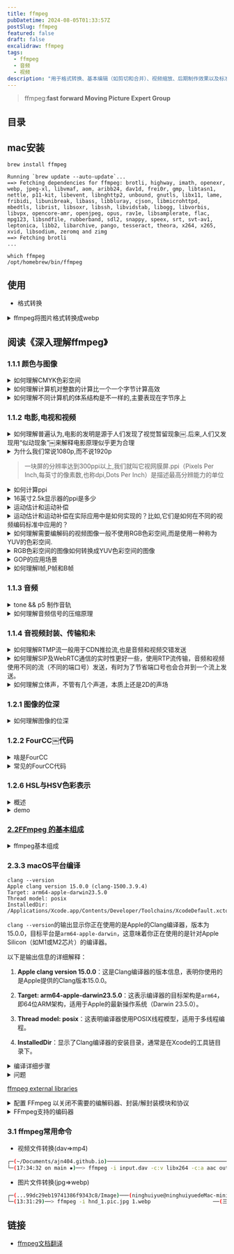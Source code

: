 ```yaml
---
title: ffmpeg
pubDatetime: 2024-08-05T01:33:57Z
postSlug: ffmpeg
featured: false
draft: false
excalidraw: ffmpeg
tags:
  - ffmpeg
  - 音频
  - 视频
description: "用于格式转换、基本编辑（如剪切和合并）、视频缩放、后期制作效果以及标准合规性"
---
```


> ffmpeg:**fast forward Moving Picture Expert Group**

## 目录

## mac安装

```shell
brew install ffmpeg
```

```shell
Running `brew update --auto-update`...
==> Fetching dependencies for ffmpeg: brotli, highway, imath, openexr, webp, jpeg-xl, libvmaf, aom, aribb24, dav1d, frei0r, gmp, libtasn1, nettle, p11-kit, libevent, libnghttp2, unbound, gnutls, libx11, lame, fribidi, libunibreak, libass, libbluray, cjson, libmicrohttpd, mbedtls, librist, libsoxr, libssh, libvidstab, libogg, libvorbis, libvpx, opencore-amr, openjpeg, opus, rav1e, libsamplerate, flac, mpg123, libsndfile, rubberband, sdl2, snappy, speex, srt, svt-av1, leptonica, libb2, libarchive, pango, tesseract, theora, x264, x265, xvid, libsodium, zeromq and zimg
==> Fetching brotli
...
```

```shell
which ffmpeg
/opt/homebrew/bin/ffmpeg
```

## 使用

- 格式转换

<details>
<summary>ffmpeg将图片格式转换成webp</summary>
FFmpeg能够将多种图片格式转换为WebP格式.WebP是一种由Google开发的图像格式,支持有损和无损压缩,适合用于网页图像.

要使用FFmpeg将图片转换为WebP格式,可以使用以下命令：

```bash
ffmpeg -i input_image.png -c:v libwebp -q:v 80 output_image.webp
```

在这个命令中：

- `-i input_image.png` 指定输入文件,可以是任何支持的图像格式（如PNG、JPEG等）.
- `-c:v libwebp` 指定使用WebP编码器.
- `-q:v 80` 设置输出图像的质量,范围是0到100,数值越高质量越好,文件越大.
- `output_image.webp` 是输出文件的名称.

如果你想将一系列图片转换为一个动画WebP文件,可以使用以下命令：

```bash
ffmpeg -r 10 -i image_%03d.png -c:v libwebp -loop 0 -q:v 80 output_animation.webp
```

在这个命令中：

- `-r 10` 设置帧率为每秒10帧.
- `-i image_%03d.png` 指定输入文件名的模式,表示输入文件名为`image_001.png`、`image_002.png`等.
- `-loop 0` 表示动画循环播放.

通过这些命令,FFmpeg可以方便地将图片格式转换为WebP格式,满足不同的需求[1](https://www.tecmint.com/convert-images-to-webp-format-in-linux/).

</details>

## 阅读《深入理解ffmpeg》

### 1.1.1 颜色与图像

<details>
<summary>如何理解CMYK色彩空间</summary>
CMYK色彩空间是一种减法色彩模型,主要用于印刷行业.CMYK代表四种颜色：青色（Cyan）、品红色（Magenta）、黄色（Yellow）和黑色（Key或Black）.在CMYK模型中,颜色是通过在白色背景上叠加不同量的墨水来实现的,每种颜色的墨水会吸收特定的光波长,从而减去白色光的某些部分,形成所需的颜色.

CMYK色彩空间的工作原理是基于减法混合.当将青色、品红色和黄色墨水混合时,理论上可以产生黑色,但由于实际墨水的特性,混合后的颜色通常会呈现出一种暗棕色.因此,为了获得更深的黑色和更高的细节表现,CMYK模型中引入了黑色墨水（K）,这也是CMYK名称中“K”的来源[1](https://www.dusted.com/insights/rgb-vs-cmyk-colour-spaces-explained)[3](https://www.stptexas.com/blog/what-is-cmyk%C2%A0).

CMYK色彩空间的一个重要特点是其色域（即可以表示的颜色范围）相对较小,尤其是与RGB色彩空间相比.RGB是加法色彩模型,主要用于数字显示设备,通过将红色、绿色和蓝色光以不同强度混合来生成颜色.由于RGB模型可以产生更丰富、更饱和的颜色,许多设计师在创建数字内容时会使用RGB,但在准备印刷文件时则需要将其转换为CMYK,以确保打印效果的准确性[2](https://www.printingcenterusa.com/blog/what-is-cmyk-and-why-is-it-used-for-printing/).

理解CMYK色彩空间对于设计师和印刷专业人士至关重要,因为它直接影响到印刷品的颜色表现和质量.在设计过程中,使用CMYK色彩模式可以帮助确保最终印刷效果与设计意图相符,避免因色彩转换而导致的失真或不一致[4](https://intranet.mcad.edu/kb/cmyk-vs-rgb-what-color-space-should-i-work).

</details>

<details>
<summary>如何理解计算机对整数的计算比一个一个字节计算高效</summary>
计算机在处理整数时,通常使用固定大小的字长（如32位或64位）来进行运算,而不是逐字节处理.这种设计的高效性主要源于几个方面.

首先,现代计算机的硬件架构是基于字长进行优化的.CPU内部有专门的算术逻辑单元（ALU）,可以在一个时钟周期内处理一个完整的字（如32位或64位）.如果逐字节处理,计算机需要进行多次操作才能完成同样的任务,这会显著增加计算时间和复杂性.例如,处理一个64位整数需要8个字节的操作,而直接处理64位整数只需一次操作.

其次,使用字长进行运算可以减少内存访问次数.内存访问是计算机中最慢的操作之一.如果每次运算都需要从内存中读取和写入多个字节,性能将受到严重影响.通过使用字长,计算机可以在一次内存访问中获取所需的数据,从而提高效率.

最后,整数运算的硬件实现通常比逐字节运算更为简单和高效.现代处理器设计中,整数运算（如加法、乘法和位操作）都是通过硬件电路直接实现的,而逐字节运算可能需要额外的控制逻辑和更多的指令,这进一步降低了效率.

综上所述,计算机对整数的计算比逐字节计算高效,主要是因为硬件优化、减少内存访问和简化运算逻辑等因素共同作用的结果.这种设计使得计算机能够快速而高效地处理大量数据.

</details>

<details>
<summary>如何理解不同计算机的体系结构是不一样的,主要表现在字节序上</summary>
不同计算机的体系结构确实存在显著差异,其中一个主要表现就是字节序（Byte Order）.字节序指的是在存储多字节数据时,字节的排列顺序.主要有两种字节序：大端序（Big Endian）和小端序（Little Endian）.

在大端序中,数据的最高有效字节（Most Significant Byte, MSB）存储在最低的内存地址处,而最低有效字节（Least Significant Byte, LSB）则存储在最高的内存地址.例如,十六进制数0x12345678在大端序中存储为：

```
地址  |  数据
0x00  |  0x12
0x01  |  0x34
0x02  |  0x56
0x03  |  0x78
```

相对而言,在小端序中,数据的最低有效字节存储在最低的内存地址,而最高有效字节存储在最高的内存地址.使用同样的例子,0x12345678在小端序中存储为：

```
地址  |  数据
0x00  |  0x78
0x01  |  0x56
0x02  |  0x34
0x03  |  0x12
```

不同的计算机体系结构可能使用不同的字节序.例如,Intel架构的处理器通常采用小端序,而某些网络协议和其他架构（如IBM的PowerPC）则使用大端序.这种差异在数据传输和存储时可能导致兼容性问题,尤其是在不同平台之间交换数据时.

为了确保数据在不同字节序的系统之间能够正确解析,开发者需要在编程时考虑字节序的转换.例如,在网络编程中,通常使用网络字节序（大端序）进行数据传输,而在本地处理时可能需要将其转换为主机字节序（可能是大端或小端）.

总之,字节序是计算机体系结构中的一个重要特性,它影响着数据的存储和传输方式,理解这一点对于跨平台开发和数据交换至关重要.

</details>

### 1.1.2 电影,电视和视频

<details>
<summary>如何理解普遍认为,电影的发明是源于人们发现了视觉暂留现象￼.后来,人们又发现用“似动现象”￼来解释电影原理似乎更为合理</summary>
视觉暂留现象和似动现象是理解电影如何产生运动感的两个重要概念.

视觉暂留现象是指当一个图像在视网膜上消失后,眼睛仍然会在短时间内保留这个图像的印象.这种现象使得当多个静态图像快速连续播放时,观众的眼睛会将这些图像合成为一个流畅的运动.例如,早期的光学玩具如幻灯片和旋转盘（如现象盘）利用这一原理来创造运动的错觉[2](https://www.britannica.com/art/history-of-the-motion-picture)[4](https://open.lib.umn.edu/mediaandculture/chapter/8-2-the-history-of-movies/).

而似动现象则是指当一系列静态图像以一定的速度快速切换时,观众会感知到这些图像之间的运动.这种现象是基于人类视觉系统对快速变化的图像的处理能力,能够将这些图像整合为连续的运动.这种原理在电影放映中尤为重要,传统的电影放映速度为每秒24帧,这个速度足以让观众感受到流畅的运动,而不是单独的静态画面[3](https://www.pbs.org/wgbh/americanexperience/features/pickford-early-history-motion-pictures/).

因此,虽然视觉暂留现象为电影的运动感提供了基础,但似动现象更全面地解释了电影如何通过快速播放静态图像来创造出连续的动态效果.这两者共同构成了电影作为一种艺术形式的基础,使得观众能够沉浸在故事和情感之中.

</details>

<details>
<summary>为什么我们常说1080p,而不说1920p</summary>
1080p是指视频分辨率的一种标准,具体来说,它表示的是1080个垂直像素的清晰度,而“p”代表逐行扫描（progressive scan）,即图像是以完整的帧方式显示的.这个标准的全称是1920x1080,表示水平有1920个像素,垂直有1080个像素,因此1080p通常被称为全高清（Full HD）[2](https://en.wikipedia.org/wiki/1080p).

在日常使用中,提到1080p而不是1920p,主要是因为1080p这个术语已经成为行业标准和消费者熟知的标识.它不仅简洁易记,而且直接反映了视频的垂直分辨率,这对于观看体验来说是一个重要的指标.虽然1920x1080的分辨率包含了水平和垂直的像素信息,但在讨论视频质量时,垂直像素数（即1080）更能直接影响到画面的清晰度和细节表现[4](https://forums.tomshardware.com/threads/im-confused-is-1920x1200-2k-or-1080p.2493832).

</details>

> 一块屏的分辨率达到300ppi以上,我们就叫它视网膜屏.ppi（Pixels Per Inch,每英寸的像素数,也称dpi,Dots Per Inch）是描述最高分辨能力的单位

<details>
<summary>如何计算ppi</summary>
计算PPI（每英寸像素数）涉及两个主要步骤：首先计算显示屏的对角线像素数,然后将这个值除以显示屏的对角线尺寸（以英寸为单位）.

以下是详细的计算步骤：

1. **计算对角线像素数**：
   使用勾股定理来计算对角线的像素数.假设显示屏的宽度为`width`（水平像素数）,高度为`height`（垂直像素数）,则对角线像素数可以通过以下公式计算：

   $$
   \text{对角线像素数} = \sqrt{\text{width}^2 + \text{height}^2}
   $$

2. **计算PPI**：
   一旦得到了对角线像素数,接下来需要将其除以显示屏的对角线尺寸（以英寸为单位）.假设对角线尺寸为`diagonal_inches`,则PPI的计算公式为：

$$
\text{PPI} = \frac{\text{对角线像素数}}{\text{对角线尺寸（英寸）}}
$$

通过这个过程,你可以得到显示屏的PPI值,这个值越高,表示显示屏的像素密度越高,图像越清晰.

例如,如果一个显示屏的宽度为1920像素,高度为1080像素,对角线尺寸为10英寸,计算步骤如下：

1. 计算对角线像素数：

   $$
   \text{对角线像素数} = \sqrt{1920^2 + 1080^2} \approx 2202.91
   $$

2. 计算PPI：
   $$
   \text{PPI} = \frac{2202.91}{10} \approx 220.29
   $$

因此,该显示屏的PPI约为220.29[1](https://www.calculatorsoup.com/calculators/technology/ppi-calculator.php)[2](https://rows.com/calculators/pixels-per-inch-calculator).

</details>

<details>
<summary>16英寸2.5k显示器的ppi是多少</summary>

![](/assets/webp/1.webp)

要计算16英寸2.5K显示器的PPI（每英寸像素数）,首先需要知道2.5K的分辨率和显示器的对角线尺寸.

1. **确定分辨率**：
   2.5K的标准分辨率通常是2560x1440像素.

2. **计算对角线像素数**：
   使用勾股定理计算对角线像素数：

   $$
   \text{对角线像素数} = \sqrt{2560^2 + 1440^2}
   $$

   计算：

   $$
   \text{对角线像素数} = \sqrt{6553600 + 2073600} = \sqrt{8627200} \approx 2936.45
   $$

3. **计算PPI**：
   将对角线像素数除以对角线尺寸（16英寸）：
   $$
   \text{PPI} = \frac{2936.45}{16} \approx 183.53
   $$

因此,16英寸2.5K显示器的PPI约为183.53.这意味着该显示器的像素密度为183.53像素每英寸,显示效果相对清晰[2](https://www.quora.com/How-do-I-calculate-the-PPI-Pixels-per-inch-of-a-smartphone).

我的mac air的显示器分辨率显示为2560x1600,对角线尺寸为13.3英寸,那么它的ppi是多少呢？

大概是226.98

> 虽然没有达到传统的300 PPI标准,但由于**苹果的定义和实际观感**,它仍然可以被称为视网膜显示器.

</details>

<details>
<summary>运动估计和运动补偿</summary>

运动估计和运动补偿是视频压缩技术中两个关键的概念,它们通过利用视频帧之间的时间冗余来提高压缩效率.

运动估计的主要目的是识别视频中物体的运动.它通过分析连续帧之间的差异,确定哪些部分的图像发生了变化,以及这些变化的方向和幅度.通常,运动估计会生成运动向量,这些向量描述了图像中每个块（例如16×16像素的宏块）在时间上的移动情况.这一过程是视频编码中的重要步骤,因为它帮助编码器预测当前帧的内容,从而减少需要存储和传输的数据量[1](https://en.wikipedia.org/wiki/Motion_estimation)[4](https://www.sciencedirect.com/topics/engineering/motion-compensation).

运动补偿则是利用运动估计的结果来生成当前帧的近似图像.具体来说,编码器会使用之前的帧（参考帧）和运动向量来重建当前帧.通过这种方式,编码器只需存储运动向量和参考帧的差异,而不是完整的当前帧.这种方法显著减少了数据量,因为在许多情况下,连续帧之间的变化相对较小,只有少量信息需要被编码和传输[1](https://en.wikipedia.org/wiki/Motion_compensation)[6](https://en.wikipedia.org/wiki/Motion_estimation).

总的来说,运动估计和运动补偿通过有效地利用视频帧之间的相似性,显著提高了视频压缩的效率,使得视频文件在保持较高质量的同时,能够占用更少的存储空间和带宽.

</details>

<details>
<summary>运动估计和运动补偿在实际应用中是如何实现的？比如,它们是如何在不同的视频编码标准中应用的？</summary>
运动估计和运动补偿在实际应用中通过多种算法和技术实现,广泛应用于不同的视频编码标准中,如H.264、H.265（HEVC）和MPEG系列等.

在运动估计方面,常用的方法包括块匹配算法（Block Matching Algorithm, BMA）.该算法将当前帧划分为多个小块,并在参考帧中寻找与这些小块最相似的区域.通过计算块之间的相似度（如均方误差MSE）,算法可以确定最佳匹配块的位置,从而生成运动向量.这些运动向量描述了每个块在时间上的移动情况,通常以像素为单位表示[1](https://en.wikipedia.org/wiki/Motion_estimation)[4](https://www.sciencedirect.com/topics/computer-science/motion-compensation).

在运动补偿的实现中,编码器利用运动向量和参考帧来重建当前帧.具体步骤如下：首先,编码器根据运动向量从参考帧中提取相应的块,然后将这些块进行组合,形成当前帧的预测图像.接下来,编码器计算当前帧与预测图像之间的差异（残差）,并将该残差进行编码.通过这种方式,编码器只需存储运动向量和残差,而不是完整的当前帧,从而实现数据的压缩[1](https://en.wikipedia.org/wiki/Motion_compensation)[6](https://en.wikipedia.org/wiki/Motion_estimation).

在不同的视频编码标准中,运动估计和运动补偿的具体实现可能有所不同.例如,H.264标准采用了多种块大小的运动估计,允许在16×16、8×8和4×4等不同大小的块中进行运动估计,以提高编码效率.而H.265（HEVC）则进一步改进了这一点,支持更灵活的块划分（如CTU,Coding Tree Unit）,并引入了更复杂的运动补偿技术,以提高压缩比和视频质量[2](https://koreascience.kr/article/JAKO201925454133958.pdf)[4](https://www.sciencedirect.com/topics/computer-science/motion-compensation).

总之,运动估计和运动补偿通过精确的算法和灵活的实现方式,在视频编码标准中发挥着至关重要的作用,使得视频压缩技术能够高效地处理和传输大量视频数据.

</details>

<details>
<summary>如何理解需要编解码的视频图像一般不使用RGB色彩空间,而是使用一种称为YUV的色彩空间.</summary>
在视频编码和解码过程中,YUV色彩空间通常被优先使用而不是RGB色彩空间,主要是因为YUV更有效地利用了人眼对亮度和色彩的感知特性.YUV色彩空间将图像信息分为亮度（Y）和色度（U和V）两个部分,这种分离使得在传输和存储时可以更有效地压缩数据.

首先,YUV色彩空间中的Y分量代表亮度信息,而U和V分量则代表色彩信息.人眼对亮度变化的敏感度远高于对色彩变化的敏感度,因此在视频编码中,可以对色度信息进行下采样（即减少色度信息的分辨率）,而不会显著影响视觉质量.这种技术称为色度下采样（Chroma Subsampling）,例如4:2:0格式就意味着每四个亮度样本共享两个色度样本,从而有效减少了数据量[2](https://video.matrox.com/en/media/guides-articles/introduction-color-spaces-video)[3](https://developer.mozilla.org/en-US/docs/Web/Media/Formats/Video_concepts).

其次,YUV色彩空间在视频传输中也具有更好的兼容性,尤其是在模拟电视信号的时代,YUV被设计为能够在仅支持黑白信号的系统中传输色彩信息.这使得YUV在广播和视频传输中成为标准选择,因为它可以在不影响亮度信息的情况下,传递色彩信息[1](https://dexonsystems.com/blog/rgb-yuv-color-spaces)[4](https://en.wikipedia.org/wiki/Y%E2%80%B2UV).

总的来说,YUV色彩空间的使用使得视频图像在编码和解码过程中更加高效,能够在保持视觉质量的同时减少数据带宽的需求.

</details>

<details>
<summary>RGB色彩空间的图像如何转换成YUV色彩空间的图像</summary>
要将RGB色彩空间的图像转换为YUV色彩空间的图像,可以使用以下转换公式.YUV色彩空间的转换主要依赖于亮度（Y）和色度（U和V）的计算.以下是转换的详细步骤和伪代码.

### 转换公式

从RGB到YUV的转换公式如下：

- Y = 0.299R + 0.587G + 0.114B
- U = 0.492(B - Y)
- V = 0.877(R - Y)

### 伪代码

1. 定义一个函数 `rgb_to_yuv`,接受RGB值作为输入.
2. 计算Y、U和V值.
3. 返回YUV值.

### 伪代码示例

```
函数 rgb_to_yuv(R, G, B):
    Y = 0.299 * R + 0.587 * G + 0.114 * B
    U = 0.492 * (B - Y)
    V = 0.877 * (R - Y)
    返回 (Y, U, V)
```

### 实际代码示例（Python）

下面是一个Python实现的示例代码,将RGB值转换为YUV值：

```python
def rgb_to_yuv(R, G, B):
    Y = 0.299 * R + 0.587 * G + 0.114 * B
    U = 0.492 * (B - Y)
    V = 0.877 * (R - Y)
    return (Y, U, V)

# 示例使用
R, G, B = 255, 0, 0  # 红色
Y, U, V = rgb_to_yuv(R, G, B)
print(f"Y: {Y}, U: {U}, V: {V}")
```

在这个示例中,输入的RGB值为红色（255, 0, 0）,通过调用`rgb_to_yuv`函数,可以得到对应的YUV值.这个转换过程在视频处理和图像编码中非常重要,因为它能够有效地将图像信息从RGB格式转换为YUV格式,以便进行后续的处理和压缩.

</details>

<details>
<summary>GOP的应用场景</summary>
GOP（Group of Pictures）是一种视频编码技术,广泛应用于视频压缩和传输中.其主要应用场景包括：

1. **视频压缩**：GOP结构在视频编码中用于减少数据量,提高压缩效率.通过使用关键帧（I帧）和预测帧（P帧、B帧）,GOP能够有效地减少冗余数据,从而在保持视频质量的同时减小文件大小.这在流媒体、视频会议和视频存储中尤为重要[1](https://www.videoproc.com/video-editor/what-is-gop-in-video.htm).

2. **流媒体传输**：在网络视频传输中,GOP结构可以帮助优化带宽使用.通过合理设置GOP的长度和帧类型,可以在不同网络条件下实现更流畅的视频播放体验.这对于在线视频平台和直播服务至关重要[2](https://www.streamingmedia.com/Articles/What-is-GOP-Structure-in-Video-Compression-131144.aspx).

3. **视频编辑和后期制作**：在视频编辑软件中,GOP结构影响着视频的剪辑和特效处理.编辑人员可以根据GOP的结构选择合适的帧进行编辑,以实现更高效的工作流程和更好的视频效果[3](https://www.premiumbeat.com/blog/understanding-gop-structure-in-video-compression/).

4. **视频监控**：在视频监控系统中,GOP结构可以帮助提高存储效率和回放质量.通过设置合适的GOP参数,可以在保证监控画面清晰度的同时,减少存储空间的占用[4](https://www.dahua.com/support/faq/faq_20200709_0001).

5. **数字广播**：在数字电视和广播中,GOP结构用于编码和传输视频信号,以确保高质量的图像和声音传输.合理的GOP设置可以提高信号的抗干扰能力,确保观众获得良好的观看体验[5](https://www.itu.int/en/ITU-T/studygroups/2017-2020/16/Pages/gop.aspx).

通过这些应用场景,可以看出GOP在现代视频技术中扮演着重要角色,影响着视频的质量、存储和传输效率.

</details>

<details>
<summary>如何理解I帧,P帧和B帧</summary>

I帧、P帧和B帧是视频编码中的三种基本帧类型,它们在视频压缩中扮演着重要角色.

I帧（Intra-coded Frame）是完全自包含的帧,类似于JPEG图像.它只使用该帧内的信息进行压缩,不依赖于其他帧的数据.这种帧通常用于视频序列的起始部分,提供完整的图像信息,因此在解码时可以独立重建.I帧的压缩效率较低,但它是其他帧（如P帧和B帧）的参考帧,直接影响后续帧的质量[1](https://ottverse.com/i-p-b-frames-idr-keyframes-differences-usecases/)[4](https://www.go-rbcs.com/articles/h264-part2).

P帧（Predicted Frame）是预测帧,它依赖于之前的I帧或P帧进行数据压缩.P帧只存储与前一帧之间的差异信息,利用时间预测来减少数据量.这种帧可以通过参考之前的帧来有效地压缩视频数据,从而提高编码效率[2](https://blog.otterbro.com/frame-types-framing-the-whole-picture/).

B帧（Bidirectional Predicted Frame）是双向预测帧,它不仅可以参考之前的帧,还可以参考之后的帧.这种帧通过同时利用前后帧的信息来进行压缩,通常能够提供最高的压缩率,但编码和解码的复杂性也相对较高.B帧的灵活性使其在视频压缩中非常有效,但也会增加处理的计算负担[3](https://fmuser.org/news/IPTV-encoder/Introduction-of-I-frame-P-frame-B-frame/).

总的来说,I帧、P帧和B帧通过不同的方式进行数据压缩和预测,形成了视频编码的基础,帮助在保证视频质量的同时减少文件大小.

</details>

### 1.1.3 音频

<details>
<summary>tone && p5 制作音轨</summary>

频谱条


<Tone hideRandom client:visible />

```tsx
import type p5 from "p5";
import * as Tone from "tone";
import React from "react";
import Basic from "../index.tsx";

export default () => {
  const sketch = (p: p5) => {
    let fft, player;
    let frame = 0;
    const setup = async () => {
      await Tone.start();
      player = new Tone.Player("/assets/sorry.mp3").toDestination();
      fft = new Tone.FFT(256).toDestination();
      player.connect(fft);
      p.createCanvas(p.windowWidth / 2, 240);
      player.autostart = true;
    };
    const draw = () => {
      p.background(200);
      // 获取频谱数据
      let spectrum = fft.getValue();
      // 绘制频谱
      p.noStroke();
      p.fill(0, 255, 0); // 绿色
      for (let i = 0; i < spectrum.length; i++) {
        let x = p.map(i, 0, spectrum.length, 0, p.width);
        let h = p.map(spectrum[i], -100, 0, 0, p.height);
        p.rect(x, p.height, p.width / spectrum.length, -h);
      }
    };
    const resize = () => {
      p.resizeCanvas(p.windowWidth / 2, 240);
    };
    p.setup = setup;
    p.draw = draw;
    p.windowResized = resize;
  };
  return <Basic sketch={sketch}></Basic>;
};
```

正弦表示

<Tone hideRandom client:visible curve />

改进组件

```tsx
import type p5 from "p5";
import * as Tone from "tone";
import Basic from "../index.tsx";
import { Button } from "@shadcn/ui/button";

export default ({ curve }: { curve?: Boolean }) => {
  let fft,
    player: Tone.Player,
    drawMe = false,
    waveform;

  let play = () => {
    player && player.start();
    drawMe = true;
  };
  let pause = () => {
    player && player.stop();
    drawMe = false;
  };
  const sketch = (p: p5) => {
    const setup = async () => {
      await Tone.start();
      player = new Tone.Player("/assets/sorry.mp3").toDestination();
      fft = new Tone.FFT(2048).toDestination();
      waveform = new Tone.Waveform(2048);
      if (curve) player.connect(waveform);
      else player.connect(fft);
      p.createCanvas(p.windowWidth - 100, 240);
      p.frameRate(120); // 设置帧率
    };
    const draw = () => {
      if (drawMe && fft && waveform) {
        p.background(255, 255, 255);
        p.strokeWeight(4);
        p.stroke(255);
        // 绘制频谱
        if (!curve) {
          let spectrum = fft.getValue();
          p.noStroke();
          p.fill(0, 0, 0);
          for (let i = 0; i < spectrum.length; i++) {
            let x = p.map(i, 0, spectrum.length, 0, p.width);
            let h = p.map(spectrum[i], -100, 0, 0, p.height);
            // 绘制频谱条
            p.rect(x, p.height, p.width / spectrum.length, -h);
          }
        } else {
          let wave = waveform.getValue();
          // 绘制正弦曲线
          let colorValue = p.map(wave[0], -1, 1, 0, 255);
          let c = p.noise(p.frameCount);
          p.stroke(colorValue, 255 - colorValue, c * 255);
          p.noFill();
          p.beginShape();
          for (let i = 0; i < wave.length; i++) {
            let x = p.map(i, 0, wave.length, 0, p.width);
            let y = p.map(wave[i], -1, 1, p.height, 0); // 反转 y 轴
            p.vertex(x, y);
          }
          p.endShape();
        }
      }
    };
    const resize = () => {
      p.resizeCanvas(p.windowWidth / 2, 240);
    };
    p.setup = setup;
    p.draw = draw;
    p.windowResized = resize;
  };
  return (
    <>
      <Basic sketch={sketch}></Basic>
      <div className="flex gap-10">
        <Button className="m-auto" onClick={play}>
          播放
        </Button>
        <Button className="m-auto" onClick={pause}>
          结束
        </Button>
      </div>
    </>
  );
};
```

</details>

<details>
<summary>如何理解音频信号的压缩原理</summary>
音频信号的压缩原理主要是通过动态范围压缩（Dynamic Range Compression）来实现的。这一过程旨在减少音频信号中最响和最静的部分之间的音量差异，从而使得整体音频更加平衡和易于听取。压缩器会根据设定的阈值（Threshold）来决定何时开始压缩信号。只有当音频信号的强度超过这个阈值时，压缩器才会对其进行处理。

压缩器的工作原理可以通过几个关键参数来理解：

1. **阈值（Threshold）**：这是压缩器开始工作的音量水平。当音频信号超过这个水平时，压缩器会开始降低信号的音量。

2. **比率（Ratio）**：比率决定了信号超过阈值后，压缩器将其降低的程度。例如，4:1的比率意味着如果输入信号超过阈值4 dB，输出信号将仅为1 dB超过阈值。

3. **攻击时间（Attack Time）**：这是压缩器响应信号超过阈值所需的时间。较快的攻击时间可以使压缩器迅速反应，而较慢的攻击时间则允许更多的瞬态信号通过。

4. **释放时间（Release Time）**：这是压缩器在信号降到阈值以下后，恢复到原始状态所需的时间。适当的释放时间可以避免音频信号出现“泵动”效应。

5. **输出增益（Output Gain）**：由于压缩会导致整体音量降低，输出增益用于补偿这一点，使得压缩后的信号听起来更响亮。

通过合理设置这些参数，音频压缩可以帮助提升录音的专业性，使得音轨听起来更具冲击力和一致性，同时避免过度压缩导致的音质损失[2](https://www.uaudio.com/blog/audio-compression-basics/)[3](https://en.wikipedia.org/wiki/Dynamic_range_compression)。

</details>

### 1.1.4 音视频封装、传输和未

<details>
<summary>如何理解RTMP流一般用于CDN推拉流,也是音频和视频交错发送</summary>

RTMP（Real-Time Messaging Protocol）是一种用于音频、视频和数据在互联网上实时传输的协议.它最初由Adobe开发,广泛应用于流媒体传输,尤其是在内容分发网络（CDN）中.RTMP流的特点之一是支持音频和视频的交错发送,这对于实时播放至关重要.

在CDN推拉流的场景中,RTMP流可以通过两种方式进行传输：推流和拉流.推流是指将音视频数据从源（如直播编码器）推送到CDN服务器,而拉流则是CDN服务器从源服务器拉取音视频数据.这种灵活性使得RTMP成为实时流媒体应用的理想选择[1](https://cdnsun.com/solutions/rtmp-streaming)[4](https://cdnsun.com/knowledgebase/cdn-live/differences-between-pull-and-push-publishing).

音频和视频的交错发送是RTMP流的一个重要特性.在RTMP流中,音频和视频数据不会单独发送,而是交替发送.这意味着在同一个数据流中,音频包和视频包交替出现,这样可以确保播放器在接收数据时能够同时获取音频和视频信息,从而实现同步播放.这种交错发送的机制有助于减少延迟,提高流媒体播放的流畅性和实时性[2](https://www.wowza.com/community/t/how-to-push-wowza-rtmp-stream-to-cdn/34982)[5](https://docs.agora.io/en/3.x/interactive-live-streaming/advanced-features/media-push).

总之,RTMP流在CDN推拉流中发挥着重要作用,通过交错发送音频和视频数据,确保了实时流媒体的高效传输和同步播放.

</details>

<details>
<summary>如何理解SIP及WebRTC通信的实时性更好一些，使用RTP流传输，音频和视频使用不同的流（不同的端口号）发送，有时为了节省端口号也会合并到一个流上发送。</summary>
SIP（会话发起协议）和WebRTC（网页实时通信）都是用于实时通信的技术，但它们在实现和应用上有所不同。理解这两者的实时性及其在RTP（实时传输协议）流传输中的应用，可以帮助我们更好地选择合适的技术。

首先，SIP是一种信令协议，主要用于建立、修改和终止多媒体会话。它可以与RTP结合使用，RTP负责传输音频和视频流。SIP本身并不传输媒体数据，而是负责会话的控制和管理。通过SIP，用户可以在不同的设备之间建立连接，并使用RTP进行音视频数据的传输。通常情况下，音频和视频会使用不同的RTP流（即不同的端口号）进行发送，这样可以更好地管理带宽和流量，确保音视频的质量和实时性。

另一方面，WebRTC是一种开源技术，允许浏览器和移动应用程序通过简单的API实现实时通信。WebRTC本身集成了音视频传输的功能，使用RTP进行流传输。WebRTC的优势在于其无需插件，能够直接在浏览器中实现点对点的音视频通信。虽然WebRTC也可以将音频和视频流合并到一个RTP流中以节省端口号，但这可能会影响到流的管理和质量。因此，WebRTC通常会选择使用多个流来确保更高的实时性和更好的音视频质量。

总结来说，SIP和WebRTC在实时性方面各有优势。SIP适合需要与传统电话系统集成的场景，而WebRTC则更适合需要快速部署和用户友好的应用。选择使用不同的RTP流或合并流的策略，取决于具体的应用需求和网络环境。

</details>

<details>
<summary>如何理解立体声，不管有几个声道，本质上还是2D的声场</summary>
立体声（Stereo）是指通过两个或多个独立的音频通道来再现声音的技术，通常使用左声道和右声道来创建音频的空间感。尽管立体声可以通过多个声道来传递声音，但其本质上仍然是一个二维（2D）的声场。这是因为立体声的空间定位主要依赖于左右声道的音量差异和时间差异来模拟声音的方向感。

在立体声中，声音的定位是通过人耳接收到的声音强度和到达时间的差异来实现的。例如，当一个声音从左侧发出时，左耳会比右耳更早接收到声音，同时左耳接收到的声音强度也会更大。这种差异使得我们能够感知声音的来源方向，从而在脑中形成一个二维的声场，即左右的空间感。

然而，立体声的局限性在于它无法提供真正的三维（3D）音场体验。虽然可以通过不同的技术（如环绕声或3D音频技术）来增强空间感，但传统的立体声仍然无法完全模拟声音在三维空间中的位置和移动。因此，尽管立体声可以创造出丰富的音频体验，但其本质上仍然是基于二维的声场概念，主要通过左右声道的组合来实现声音的定位和空间感[2](https://unlockyoursound.com/stereo)[3](https://unison.audio/stereo-vs-mono/)。

</details>

### 1.2.1 图像的位深

<details>
<summary>如何理解图像的位深</summary>
位深（Bit Depth）是数字图像处理中一个重要的概念，它指的是每个像素能够表示的颜色信息的位数。位深越高，图像能够表示的颜色或灰度级别就越多，从而使图像的细节和色彩表现更加丰富。

在数字图像中，位深通常以每个像素的位数来表示。例如，1位的图像只能表示两种颜色（通常是黑和白），而8位的图像可以表示256种不同的颜色或灰度级别。对于彩色图像，常见的位深为24位，这意味着每个像素由三个颜色通道（红、绿、蓝）组成，每个通道8位，因此可以表示超过1670万种颜色（2^24）[1](http://preservationtutorial.library.cornell.edu/tutorial/intro/intro-04.html)[2](https://www.cambridgeincolour.com/tutorials/bit-depth.htm)。

位深的选择对图像的质量和文件大小有直接影响。较高的位深可以捕捉更多的色彩细节，特别是在后期处理时，能够更好地保留图像的动态范围和色彩渐变。然而，较高的位深也会导致文件大小增加，因此在实际应用中需要根据需求进行权衡[3](https://www.nps.gov/museum/publications/conserveogram/22-01.pdf)[5](https://helpx.adobe.com/photoshop/using/bit-depth.html)。

总之，理解位深的关键在于认识到它如何影响图像的色彩表现和文件大小，以及在不同应用场景下选择合适的位深以达到最佳效果。

</details>

### 1.2.2 FourCC￼代码

<details>
<summary>啥是FourCC</summary>

FourCC（Four Character Code）是一种用于标识视频和音频编码格式的四个字符的代码。它通常用于多媒体文件中，以便于软件和硬件识别和处理不同的数据格式。FourCC代码是一个32位的无符号整数，由四个ASCII字符连接而成，例如，YUY2视频格式的FourCC代码是'YUY2'。

在编程中，FourCC代码可以通过一些宏来简化声明。例如，在C/C++中，可以使用`MAKEFOURCC`宏来创建FourCC值，如下所示：

```c
DWORD fccYUY2 = MAKEFOURCC('Y', 'U', 'Y', '2');
```

在Windows操作系统中，由于其小端架构，FourCC代码的字符顺序在内存中是反向存储的。例如，'YUY2'在内存中的表示为'2YUY'，其十六进制值为0x32595559。这种表示方式在处理视频格式时非常重要，因为它确保了正确的格式识别和解码。

FourCC代码广泛应用于视频编解码器、图形控制器芯片以及多媒体文件的搜索和管理中。例如，许多视频格式都有相应的FourCC代码，以便在不同的应用程序和设备之间进行兼容性处理[1](https://softron.zendesk.com/hc/en-us/articles/207695697-List-of-FourCC-codes-for-video-codecs)[3](https://learn.microsoft.com/en-us/windows/win32/directshow/fourcc-codes)[4](https://learn.microsoft.com/en-us/windows/win32/medfound/video-fourccs)。

</details>

<details>
<summary>常见的FourCC代码</summary>

常见的FourCC代码包括多种视频和音频编码格式。以下是一些常见的FourCC代码及其对应的编码格式：

1. **YUY2** - YUY2视频格式
2. **MJPG** - Motion JPEG
3. **H264** - H.264视频编码
4. **AVC1** - H.264/AVC视频编码
5. **DV** - DV视频格式
6. **MP4V** - MPEG-4视频编码
7. **XVID** - Xvid视频编码
8. **DIVX** - DivX视频编码
9. **WMV3** - Windows Media Video 9
10. **VP80** - VP8视频编码

这些FourCC代码在多媒体文件中用于标识不同的编码格式，以便于播放器和编辑软件进行正确的解码和播放[1](https://softron.zendesk.com/hc/en-us/articles/207695697-List-of-FourCC-codes-for-video-codecs)[3](https://learn.microsoft.com/en-us/windows/win32/medfound/video-fourccs)。

</details>

### 1.2.6 HSL与HSV色彩表示

<details>
<summary>概述</summary>

HSL（色相、饱和度、亮度）和HSV（色相、饱和度、值）是两种常见的色彩表示模型，它们在计算机图形学和图像处理领域被广泛使用。这两种模型都试图通过更直观的方式来表示颜色，相较于传统的RGB模型，它们更符合人类对颜色的感知。

HSL模型中的三个参数分别是色相（Hue）、饱和度（Saturation）和亮度（Lightness）。色相表示颜色的类型，例如红色、绿色或蓝色，通常用角度（0°到360°）表示。饱和度表示颜色的纯度，值越高颜色越鲜艳，值越低则颜色趋向于灰色。亮度则表示颜色的明暗程度，从黑色（0）到白色（1）之间变化[2](https://en.wikipedia.org/wiki/HSL_and_HSV)[3](https://www.w3schools.com/colors/colors_hsl.asp)。

HSV模型的参数与HSL相似，但有一些关键的区别。色相的定义与HSL相同，饱和度的定义也相似，但在HSV中，饱和度的变化更直接影响颜色的亮度。值（Value）在HSV中表示颜色的亮度，值越高颜色越亮，值越低则颜色越暗[4](https://www.nixsensor.com/blog/what-is-hsl-color/)[5](https://cloudfour.com/thinks/hsl-a-color-format-for-humans/)。这使得HSV在某些应用中更适合用于选择和调整颜色，尤其是在图像编辑软件中。

总的来说，HSL和HSV都是为了提供一种更符合人类视觉感知的方式来表示颜色，但它们在饱和度和亮度的定义上有所不同，适用于不同的应用场景。

</details>

<details>
<summary>demo</summary>

<div class="bg-[hsl(0,0%,50%)]">background-color: hsl(0, 0%, 50%);</div>
<div class="bg-[hsl(0,0%,100%)]">background-color: hsl(0, 0%, 100%);</div>
<div class="bg-[hsl(0,100%,50%)]">background-color: hsl(0, 100%, 50%);</div>
<div class="bg-[hsl(0,100%,100%)]">background-color: hsl(0, 100%, 100%);</div>
<div class="bg-[hsl(120,100%,50%)]">background-color: hsl(120, 100%, 50%);</div>
<div class="bg-[hsl(120,100%,100%)]">
  background-color: hsl(120, 100%, 100%);
</div>
<div class="bg-[hsl(210,100%,50%)]">background-color: hsl(210, 100%, 50%);</div>

hsl自定义


<HslSelect client:visible />

hsl结合conic-gradient

<div class="w-[100px] h-[100px] bg-hc"></div>

<style is:inline>.bg-hc\{background: conic-gradient(hsl(360 100% 50%),hsl(315 100% 50%),hsl(270 100% 50%),hsl(225 100% 50%),hsl(180 100% 50%),hsl(135 100% 50%),hsl(90 100% 50%),hsl(45 100% 50%),hsl(0 100% 50%));clip-path: circle(closest-side);}</style>

</details>

### [2.2FFmpeg 的基本组成](/fantastic/excalidraw)

<details>
<summary>ffmpeg基本组成</summary>

> 工具

FFmpeg的命令行工具主要包括以下几种：

1. **ffmpeg**：这是FFmpeg的核心工具，用于转换、录制和流式传输音视频文件。它可以处理多种输入格式，并将其转换为多种输出格式。用户可以通过指定输入文件和输出文件来进行转码、剪辑、合并等操作[2](https://www.ffmpeg.org/ffmpeg.html)。

2. **ffplay**：这是一个简单的媒体播放器，基于FFmpeg库。它可以用来播放音视频文件，支持多种格式和编解码器，适合快速查看媒体文件[1](https://www.ffmpeg.org/documentation.html)。

3. **ffprobe**：这个工具用于分析音视频文件的内容，提供详细的信息，如流的格式、编解码器、比特率、时长等。它非常有用，尤其是在调试和获取文件信息时[1](https://www.ffmpeg.org/documentation.html)。

这些工具结合使用，可以实现强大的音视频处理功能，适用于各种多媒体应用场景。

> 库

FFmpeg是一个强大的开源软件项目，包含多个库和工具，用于处理视频、音频和其他多媒体文件。其基础库各自承担着不同的功能，以下是主要库的功能概述：

1. **libavcodec**：这是一个包含音频和视频编解码器的库，支持多种格式的解码和编码。它是FFmpeg的核心部分，允许用户处理各种多媒体格式的音视频数据[2](https://www.ffmpeg.org/about.html)[4](https://en.wikipedia.org/wiki/FFmpeg)。

2. **libavformat**：该库负责多媒体容器的输入和输出，能够读取和写入不同的文件格式。它处理文件的封装和解封装，使得FFmpeg能够支持多种媒体格式的流[2](https://www.ffmpeg.org/about.html)[4](https://en.wikipedia.org/wiki/FFmpeg)。

3. **libavfilter**：这是一个提供多种音视频处理滤镜的库，用户可以使用它来进行视频缩放、裁剪、颜色校正、音频混合等操作。它允许用户在编码之前对音视频进行复杂的处理[2](https://www.ffmpeg.org/about.html)[3](https://cloudinary.com/guides/video-formats/ffmpeg-features-use-cases-and-pros-cons-you-should-know)。

4. **libavdevice**：该库提供对多种输入和输出设备的支持，包括摄像头、麦克风等，允许用户从这些设备捕获音视频数据或将其输出到设备上[2](https://www.ffmpeg.org/about.html)[4](https://en.wikipedia.org/wiki/FFmpeg)。

5. **libavutil**：这是一个实用程序库，包含简化编程的函数和数据结构，提供数学例程、随机数生成器等功能，支持其他FFmpeg组件的开发[2](https://www.ffmpeg.org/about.html)[4](https://en.wikipedia.org/wiki/FFmpeg)。

6. **libswscale**：该库用于执行高效的图像缩放和颜色空间/像素格式转换操作，常用于在不同分辨率和格式之间转换图像数据[2](https://www.ffmpeg.org/about.html)[4](https://en.wikipedia.org/wiki/FFmpeg)。

7. **libswresample**：这是一个用于音频重采样、重矩阵和样本格式转换的库，能够处理不同音频格式之间的转换[2](https://www.ffmpeg.org/about.html)[4](https://en.wikipedia.org/wiki/FFmpeg)。

8. **libpostproc**：这个库提供后处理过滤器，用于对音视频数据进行后期处理，如去噪、锐化等[2](https://www.ffmpeg.org/about.html)[4](https://en.wikipedia.org/wiki/FFmpeg)。

这些基础库的组合使得FFmpeg成为一个功能强大且灵活的多媒体处理工具，广泛应用于视频编辑、转码和流媒体等领域。

</details>

### 2.3.3 macOS平台编译

```shell
clang --version
Apple clang version 15.0.0 (clang-1500.3.9.4)
Target: arm64-apple-darwin23.5.0
Thread model: posix
InstalledDir: /Applications/Xcode.app/Contents/Developer/Toolchains/XcodeDefault.xctoolchain/usr/bin
```

`clang --version`的输出显示你正在使用的是Apple的Clang编译器，版本为15.0.0，目标平台是`arm64-apple-darwin`，这意味着你正在使用的是针对Apple Silicon（如M1或M2芯片）的编译器。

以下是输出信息的详细解释：

1. **Apple clang version 15.0.0**：这是Clang编译器的版本信息，表明你使用的是Apple提供的Clang版本15.0.0。

2. **Target: arm64-apple-darwin23.5.0**：这表示编译器的目标架构是`arm64`，即64位ARM架构，适用于Apple的最新操作系统（Darwin 23.5.0）。

3. **Thread model: posix**：这表明编译器使用POSIX线程模型，适用于多线程编程。

4. **InstalledDir**：显示了Clang编译器的安装目录，通常是在Xcode的工具链目录下。

<details>
<summary>编译详细步骤</summary>

在macOS上编译FFmpeg源码的过程相对简单，但需要确保你已经安装了必要的工具和依赖。以下是详细的步骤：

### 步骤 1: 安装Xcode和命令行工具

首先，你需要安装Xcode和其命令行工具。可以通过以下命令在终端中安装命令行工具：

```bash
xcode-select --install
```

### 步骤 2: 安装Homebrew

Homebrew是macOS上的一个包管理器，可以方便地安装FFmpeg的依赖。打开终端并运行以下命令来安装Homebrew：

```bash
/bin/bash -c "$(curl -fsSL https://raw.githubusercontent.com/Homebrew/install/HEAD/install.sh)"
```

### 步骤 3: 安装FFmpeg依赖

使用Homebrew安装FFmpeg所需的依赖库。运行以下命令：

```bash
brew install automake fdk-aac git lame libass libtool libvorbis libvpx opus sdl texi2html theora wget x264 x265 xvid nasm
```

### 步骤 4: 下载FFmpeg源码

你可以从FFmpeg的官方网站或GitHub仓库下载源码。以下是使用Git克隆FFmpeg源码的命令：

```bash
git clone https://git.ffmpeg.org/ffmpeg.git ffmpeg
cd ffmpeg
```

### 步骤 5: 配置编译选项

在编译之前，你需要配置FFmpeg的编译选项。可以使用以下命令：

```bash
./configure --prefix=/usr/local --enable-gpl --enable-libx264 --enable-libx265 --enable-libfdk-aac --enable-libmp3lame --enable-libvorbis --enable-libvpx --enable-libass --enable-libopus --enable-nonfree
```

你可以根据需要添加或删除选项，`--enable-nonfree`选项用于启用某些非自由的编解码器。

### 步骤 6: 编译和安装

配置完成后，运行以下命令进行编译和安装：

```bash
make -j$(sysctl -n hw.ncpu)  # 使用所有可用的CPU核心进行编译
sudo make install
```

### 步骤 7: 验证安装

安装完成后，可以通过以下命令验证FFmpeg是否成功安装：

```bash
ffmpeg -version
```

如果显示FFmpeg的版本信息，则表示安装成功。

通过以上步骤，你应该能够在macOS上成功编译并安装FFmpeg。如果在过程中遇到任何问题，可以查看FFmpeg的官方文档或相关社区寻求帮助。

</details>

<details>
<summary>问题</summary>

- sdl

```shell
Warning: No available formula with the name "homebrew/core/sdl". Did you mean homeworlds?
Please tap it and then try again: brew tap homebrew/core
```

解决

```shell
└─(14:11:27)──> brew tap homebrew/core                        1 ↵ ──(一, 812)─┘
Warning: Tapping homebrew/core is no longer typically necessary.
Add --force if you are sure you need it done.
==> Tapping homebrew/core
Cloning into '/opt/homebrew/Library/Taps/homebrew/homebrew-core'...
remote: Enumerating objects: 2109432, done.
remote: Counting objects: 100% (2516/2516), done.
remote: Compressing objects: 100% (1019/1019), done.
remote: Total 2109432 (delta 1805), reused 2149 (delta 1497), pack-reused 2106916
Receiving objects: 100% (2109432/2109432), 773.19 MiB | 7.99 MiB/s, done.
Resolving deltas: 100% (1521840/1521840), done.
Tapped 3 commands and 7117 formulae (7,471 files, 856.9MB).
```

```shell
┌─(~/Desktop)──────────────────────────(ninghuiyue@ninghuiyuedeMac-mini:s009)─┐
└─(14:14:43)──> brew update                                       ──(一, 812)─┘
Already up-to-date.
```

```shell
└─(14:15:01)──> brew search sdl                                   ──(一, 812)─┘
==> Downloading https://mirrors.ustc.edu.cn/homebrew-bottles/bottles/bottles-portable-ruby/portable-ruby-3.3.4_1.arm64_big_sur.bottle.tar.gz
######################################################################### 100.0%
==> Pouring portable-ruby-3.3.4_1.arm64_big_sur.bottle.tar.gz
==> Formulae
cdogs-sdl       sdl2_gfx        sdl2_ttf        sdl_sound       gdl
gowsdl          sdl2_image      sdl_gfx         sdl_ttf
msdl            sdl2_mixer      sdl_image       sdlpop
sdl12-compat    sdl2_net        sdl_mixer       sd
sdl2 ✔          sdl2_sound      sdl_net         sdb

==> Casks
sdm                                      sol
Warning: Formula sdl was renamed to sdl12-compat.
```

切换成sdl2

```shell
┌─(~/Desktop)──────────────────────────(ninghuiyue@ninghuiyuedeMac-mini:s009)─┐
└─(14:15:09)──> brew install automake fdk-aac git lame libass libtool libvorbis libvpx opus sdl2 texi2html theora wget x264 x265 xvid nasm
Warning: lame 3.100 is already installed and up-to-date.
To reinstall 3.100, run:
  brew reinstall lame
Warning: libass 0.17.3 is already installed and up-to-date.
To reinstall 0.17.3, run:
  brew reinstall libass
Warning: libvorbis 1.3.7 is already installed and up-to-date.
To reinstall 1.3.7, run:
  brew reinstall libvorbis
Warning: libvpx 1.13.1 is already installed and up-to-date.
To reinstall 1.13.1, run:
  brew reinstall libvpx
Warning: opus 1.5.2 is already installed and up-to-date.
To reinstall 1.5.2, run:
  brew reinstall opus
Warning: sdl2 2.30.6 is already installed and up-to-date.
To reinstall 2.30.6, run:
  brew reinstall sdl2
Warning: theora 1.1.1 is already installed and up-to-date.
To reinstall 1.1.1, run:
  brew reinstall theora
Warning: wget 1.24.5 is already installed and up-to-date.
To reinstall 1.24.5, run:
  brew reinstall wget
Warning: x264 r3108 is already installed and up-to-date.
To reinstall r3108, run:
  brew reinstall x264
Warning: x265 3.6 is already installed and up-to-date.
To reinstall 3.6, run:
  brew reinstall x265
Warning: xvid 1.3.7 is already installed and up-to-date.
To reinstall 1.3.7, run:
  brew reinstall xvid
==> Fetching automake
==> Downloading https://mirrors.ustc.edu.cn/homebrew-bottles/bottles/automake-1.
######################################################################### 100.0%
==> Fetching fdk-aac
==> Downloading https://mirrors.ustc.edu.cn/homebrew-bottles/bottles/fdk-aac-2.0
######################################################################### 100.0%
==> Fetching git
==> Downloading https://mirrors.ustc.edu.cn/homebrew-bottles/bottles/git-2.46.0.
######################################################################### 100.0%
==> Fetching libtool
==> Downloading https://mirrors.ustc.edu.cn/homebrew-bottles/bottles/libtool-2.4
######################################################################### 100.0%
==> Fetching texi2html
==> Downloading https://mirrors.ustc.edu.cn/homebrew-bottles/bottles/texi2html-5
######################################################################### 100.0%
==> Fetching nasm
==> Downloading https://mirrors.ustc.edu.cn/homebrew-bottles/bottles/nasm-2.16.0
######################################################################### 100.0%
==> Pouring automake-1.17.arm64_sonoma.bottle.tar.gz
🍺  /opt/homebrew/Cellar/automake/1.17: 134 files, 3.6MB
==> Running `brew cleanup automake`...
Disable this behaviour by setting HOMEBREW_NO_INSTALL_CLEANUP.
Hide these hints with HOMEBREW_NO_ENV_HINTS (see `man brew`).
==> Pouring fdk-aac-2.0.3.arm64_sonoma.bottle.tar.gz
🍺  /opt/homebrew/Cellar/fdk-aac/2.0.3: 16 files, 2.8MB
==> Running `brew cleanup fdk-aac`...
==> Upgrading git
  2.45.2 -> 2.46.0
==> Pouring git-2.46.0.arm64_sonoma.bottle.tar.gz
==> Caveats
The Tcl/Tk GUIs (e.g. gitk, git-gui) are now in the `git-gui` formula.
Subversion interoperability (git-svn) is now in the `git-svn` formula.

zsh completions and functions have been installed to:
  /opt/homebrew/share/zsh/site-functions
==> Summary
🍺  /opt/homebrew/Cellar/git/2.46.0: 1,678 files, 51.5MB
==> Running `brew cleanup git`...
Removing: /opt/homebrew/Cellar/git/2.45.2... (1,664 files, 51.5MB)
==> Pouring libtool-2.4.7.arm64_sonoma.bottle.3.tar.gz
==> Caveats
All commands have been installed with the prefix "g".
If you need to use these commands with their normal names, you
can add a "gnubin" directory to your PATH from your bashrc like:
  PATH="/opt/homebrew/opt/libtool/libexec/gnubin:$PATH"
==> Summary
🍺  /opt/homebrew/Cellar/libtool/2.4.7: 76 files, 3.8MB
==> Running `brew cleanup libtool`...
==> Pouring texi2html-5.0.arm64_sonoma.bottle.2.tar.gz
🍺  /opt/homebrew/Cellar/texi2html/5.0: 280 files, 6.2MB
==> Running `brew cleanup texi2html`...
==> Pouring nasm-2.16.03.arm64_sonoma.bottle.tar.gz
🍺  /opt/homebrew/Cellar/nasm/2.16.03: 12 files, 2.7MB
==> Running `brew cleanup nasm`...
==> Caveats
==> git
The Tcl/Tk GUIs (e.g. gitk, git-gui) are now in the `git-gui` formula.
Subversion interoperability (git-svn) is now in the `git-svn` formula.

zsh completions and functions have been installed to:
  /opt/homebrew/share/zsh/site-functions
==> libtool
All commands have been installed with the prefix "g".
If you need to use these commands with their normal names, you
can add a "gnubin" directory to your PATH from your bashrc like:
  PATH="/opt/homebrew/opt/libtool/libexec/gnubin:$PATH"
```

</details>

[ffmpeg external libraries](https://www.ffmpeg.org/general.html#External-libraries)

<details>
<summary>配置 FFmpeg 以关闭不需要的编解码器、封装/解封装模块和协议</summary>

可以使用 `configure` 脚本中的一系列选项。以下是详细的步骤和选项说明：

1. **禁用所有组件**：首先，可以使用 `--disable-everything` 选项来禁用所有组件。这是一个好的起点，因为你可以从一个干净的状态开始，只启用你需要的部分。

   ```bash
   ./configure --disable-everything
   ```

2. **启用所需的编解码器**：使用 `--enable-encoder=NAME` 和 `--enable-decoder=NAME` 选项来启用特定的编解码器。例如，如果你只需要 PCM 和 MP3 编解码器，可以这样做：

   ```bash
   ./configure --enable-encoder=pcm_s16le --enable-encoder=mp3 --enable-decoder=pcm_s16le --enable-decoder=mp3
   ```

3. **启用所需的封装和解封装器**：类似地，使用 `--enable-muxer=NAME` 和 `--enable-demuxer=NAME` 来启用特定的封装和解封装器。例如，如果你需要 MP3 封装器，可以这样配置：

   ```bash
   ./configure --enable-muxer=mp3 --enable-demuxer=mp3
   ```

4. **禁用不需要的协议**：如果你想禁用某些协议，可以使用 `--disable-protocol=NAME` 选项。例如，禁用某个不需要的协议：

   ```bash
   ./configure --disable-protocol=ftp
   ```

5. **查看可用选项**：可以通过运行 `./configure --help` 来查看所有可用的配置选项，包括编解码器、封装器、解封装器和协议的详细列表。这将帮助你确定哪些组件是你需要的，哪些是可以禁用的。

通过这些步骤，你可以根据自己的需求定制 FFmpeg 的构建，确保只包含必要的功能，从而减小最终构建的体积和复杂性[1](https://stackoverflow.com/questions/24849129/compile-ffmpeg-without-most-codecs)[2](https://gist.github.com/omegdadi/6904512c0a948225c81114b1c5acb875)[4](https://github.com/FFmpeg/FFmpeg/blob/master/configure)。

</details>

<details>
<summary>FFmpeg支持的编码器</summary>

```shell
┌─(/Volumes/m2-500G/openSource/FFmpeg)────────────────────────────────────────────(ninghuiyue@ninghuiyuedeMac-mini:s023)─┐
└─(08:53:21 on master)──> ./configure --list-encoders                                                        ──(二, 813)─┘
a64multi                dvdsub                  libopencore_amrnb       pcm_alaw_at             rv10
a64multi5               dvvideo                 libopenh264             pcm_bluray              rv20
aac                     dxv                     libopenjpeg             pcm_dvd                 s302m
aac_at                  eac3                    libopus                 pcm_f32be               sbc
aac_mf                  exr                     librav1e                pcm_f32le               sgi
ac3                     ffv1                    libshine                pcm_f64be               smc
ac3_fixed               ffvhuff                 libspeex                pcm_f64le               snow
ac3_mf                  fits                    libsvtav1               pcm_mulaw               sonic
adpcm_adx               flac                    libtheora               pcm_mulaw_at            sonic_ls
adpcm_argo              flashsv                 libtwolame              pcm_s16be               speedhq
adpcm_g722              flashsv2                libvo_amrwbenc          pcm_s16be_planar        srt
adpcm_g726              flv                     libvorbis               pcm_s16le               ssa
adpcm_g726le            g723_1                  libvpx_vp8              pcm_s16le_planar        subrip
adpcm_ima_alp           gif                     libvpx_vp9              pcm_s24be               sunrast
adpcm_ima_amv           h261                    libvvenc                pcm_s24daud             svq1
adpcm_ima_apm           h263                    libwebp                 pcm_s24le               targa
adpcm_ima_qt            h263_v4l2m2m            libwebp_anim            pcm_s24le_planar        text
adpcm_ima_ssi           h263p                   libx262                 pcm_s32be               tiff
adpcm_ima_wav           h264_amf                libx264                 pcm_s32le               truehd
adpcm_ima_ws            h264_mediacodec         libx264rgb              pcm_s32le_planar        tta
adpcm_ms                h264_mf                 libx265                 pcm_s64be               ttml
adpcm_swf               h264_nvenc              libxavs                 pcm_s64le               utvideo
adpcm_yamaha            h264_omx                libxavs2                pcm_s8                  v210
alac                    h264_qsv                libxeve                 pcm_s8_planar           v308
alac_at                 h264_v4l2m2m            libxvid                 pcm_u16be               v408
alias_pix               h264_vaapi              ljpeg                   pcm_u16le               v410
amv                     h264_videotoolbox       magicyuv                pcm_u24be               vbn
anull                   hap                     mjpeg                   pcm_u24le               vc2
apng                    hdr                     mjpeg_qsv               pcm_u32be               vnull
aptx                    hevc_amf                mjpeg_vaapi             pcm_u32le               vorbis
aptx_hd                 hevc_d3d12va            mlp                     pcm_u8                  vp8_mediacodec
ass                     hevc_mediacodec         movtext                 pcm_vidc                vp8_v4l2m2m
asv1                    hevc_mf                 mp2                     pcx                     vp8_vaapi
asv2                    hevc_nvenc              mp2fixed                pfm                     vp9_mediacodec
av1_amf                 hevc_qsv                mp3_mf                  pgm                     vp9_qsv
av1_mediacodec          hevc_v4l2m2m            mpeg1video              pgmyuv                  vp9_vaapi
av1_nvenc               hevc_vaapi              mpeg2_qsv               phm                     wavpack
av1_qsv                 hevc_videotoolbox       mpeg2_vaapi             png                     wbmp
av1_vaapi               huffyuv                 mpeg2video              ppm                     webvtt
avrp                    ilbc_at                 mpeg4                   prores                  wmav1
avui                    jpeg2000                mpeg4_mediacodec        prores_aw               wmav2
bitpacked               jpegls                  mpeg4_omx               prores_ks               wmv1
bmp                     libaom_av1              mpeg4_v4l2m2m           prores_videotoolbox     wmv2
cfhd                    libcodec2               msmpeg4v2               qoi                     wrapped_avframe
cinepak                 libfdk_aac              msmpeg4v3               qtrle                   xbm
cljr                    libgsm                  msrle                   r10k                    xface
comfortnoise            libgsm_ms               msvideo1                r210                    xsub
dca                     libilbc                 nellymoser              ra_144                  xwd
dfpwm                   libjxl                  opus                    rawvideo                y41p
dnxhd                   libkvazaar              pam                     roq                     yuv4
dpx                     liblc3                  pbm                     roq_dpcm                zlib
dvbsub                  libmp3lame              pcm_alaw                rpza                    zmbv
```

</details>

### 3.1 ffmpeg常用命令

- 视频文件转换(dav=>mp4)

```bash
┌─(~/Documents/ajn404.github.io)─────────────────────────────────────────(ninghuiyue@ninghuiyuedeMac-mini:s002)─┐
└─(17:34:32 on main ✹)──> ffmpeg -i input.dav -c:v libx264 -c:a aac output.mp4                      ──(一, 819)─┘
```

- 图片文件转换(jpg=>webp)

```bash
┌─(...99dc29eb19741386f9343c8/Image)───(ninghuiyue@ninghuiyuedeMac-mini:s005)─┐
└─(13:31:29)──> ffmpeg -i hnd_1.pic.jpg 1.webp                    ──(三,1023)─┘
```

## 链接

- [ffmpeg文档翻译](https://www.bookstack.cn/read/other-doc-cn-ffmpeg/README.md)
